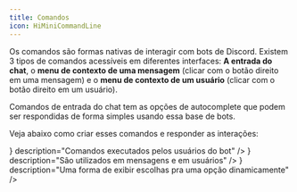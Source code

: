 ```yaml
---
title: Comandos
icon: HiMiniCommandLine
---
```




Os comandos são formas nativas de interagir com bots de Discord. Existem 3 tipos de comandos acessíveis em diferentes interfaces: **A entrada do chat**, o **menu de contexto de uma mensagem** (clicar com o botão direito em uma mensagem) e o **menu de contexto de um usuário** (clicar com o botão direito em um usuário).

Comandos de entrada do chat tem as opções de autocomplete que podem ser respondidas de forma simples usando essa base de bots.

<ImageZoom src={image01} alt="image-01" />

Veja abaixo como criar esses comandos e responder as interações:

<Cards className="sm:grid-cols-3">
    <Card
    href="/discord/commands/slash"
    title="Comandos de barra"
    icon={<RiSlashCommands2/>}
    description="Comandos executados pelos usuários do bot"
  />
  <Card
    href="/discord/commands/context"
    title="Menus de contexto"
    icon={<MdLibraryBooks/>}
    description="Sâo utilizados em mensagens e em usuários"
  />
  <Card
    href="/discord/commands/autocomplete"
    title="Opções autocomplete"
    icon={<MdAutoFixHigh/>}
    description="Uma forma de exibir escolhas pra uma opção dinamicamente"
  />
</Cards>